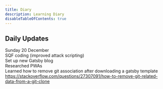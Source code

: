 ```yaml
---
title: Diary
description: Learning Diary
disableTableOfContents: true
---
```


## Daily Updates

Sunday 20 December  
SQF coding (improved attack scripting)  
Set up new Gatsby blog  
Researched PWAs  
Learned how to remove git association after downloading a gatsby template  
https://stackoverflow.com/questions/27307091/how-to-remove-git-related-data-from-a-git-clone
